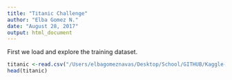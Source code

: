 ```yaml
---
title: "Titanic Challenge"
author: "Elba Gomez N."
date: "August 28, 2017"
output: html_document
---
```

First we load and explore the training dataset. 
```r
titanic <-read.csv("/Users/elbagomeznavas/Desktop/School/GITHUB/Kaggle-Practice/Titanic/train.csv")
head(titanic) 
```



